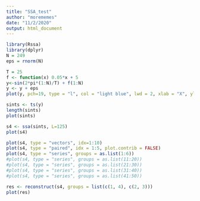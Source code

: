 ---
title: "SSA_test"
author: "morememes"
date: "11/2/2020"
output: html_document
---

```{r}
library(Rssa)
library(dplyr)
N = 249
eps = rnorm(N)
```

```{r}
T = 25
f <- function(x) 0.05*x + 5
y<-sin(2*pi*(1:N)/T) + f(1:N)
y <- y + eps
plot(y, pch=19, type = "l", col = "light blue", lwd = 2, xlab = "X", ylab = "f(t)")
```
```{r}
sints <- ts(y)
length(sints)
plot(sints)
```
```{r}
s4 <- ssa(sints, L=125)
plot(s4)
```

```{r}
plot(s4, type = "vectors", idx=1:10)
plot(s4, type = "paired", idx = 1:5, plot.contrib = FALSE)
plot(s4, type = "series", groups = as.list(1:6))
#plot(s4, type = "series", groups = as.list(11:20))
#plot(s4, type = "series", groups = as.list(21:30))
#plot(s4, type = "series", groups = as.list(31:40))
#plot(s4, type = "series", groups = as.list(41:50))
```


```{r}
res <- reconstruct(s4, groups = list(c(1, 4), c(2, 3)))
plot(res)
```
